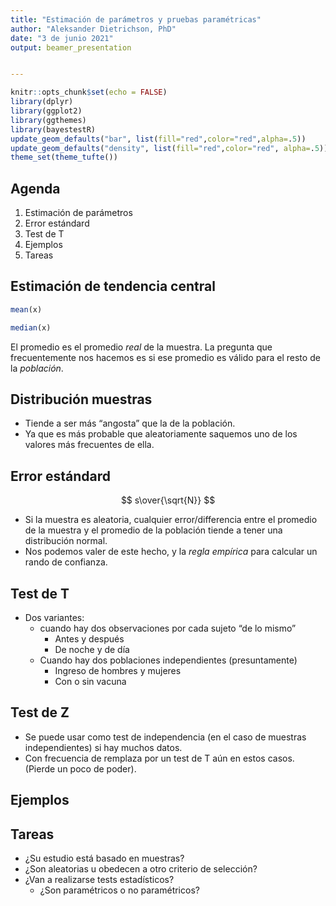 ```yaml
---
title: "Estimación de parámetros y pruebas paramétricas"
author: "Aleksander Dietrichson, PhD"
date: "3 de junio 2021"
output: beamer_presentation


---
```


```r
knitr::opts_chunk$set(echo = FALSE)
library(dplyr)
library(ggplot2)
library(ggthemes)
library(bayestestR)
update_geom_defaults("bar", list(fill="red",color="red",alpha=.5))
update_geom_defaults("density", list(fill="red",color="red", alpha=.5))
theme_set(theme_tufte())
```

## Agenda

1. Estimación de parámetros
2. Error estándard
3. Test de T
5. Ejemplos
4. Tareas


## Estimación de tendencia central


```r

mean(x)

median(x)

```
  
El promedio es el promedio *real* de la muestra. La pregunta que frecuentemente nos hacemos es si ese promedio es válido para el resto de la *población*.


## Distribución muestras

* Tiende a ser más "angosta" que la de la población.
* Ya que es más probable que aleatoriamente saquemos uno de los valores más frecuentes de ella.
 
## Error estándard 

$$
s\over{\sqrt{N}}
$$
 
* Si la muestra es aleatoria, cualquier error/differencia entre el promedio de la muestra y el promedio de la población tiende a tener una distribución normal.
* Nos podemos valer de este hecho, y la *regla empírica* para calcular un rando de confianza.

## Test de T

* Dos variantes: 
  * cuando hay dos observaciones por cada sujeto "de lo mismo"
    * Antes y después
    * De noche y de día
  * Cuando hay dos poblaciones independientes (presuntamente)
    * Ingreso de hombres y mujeres
    * Con o sin vacuna

## Test de Z

* Se puede usar como test de independencia (en el caso de muestras independientes) si hay muchos datos.
* Con frecuencia de remplaza por un test de T aún en estos casos. (Pierde un poco de poder).

## Ejemplos


## Tareas

* ¿Su estudio está basado en muestras?
* ¿Son aleatorias u obedecen a otro criterio de selección?
* ¿Van a realizarse tests estadísticos?
  * ¿Son paramétricos o no paramétricos?
  
